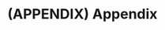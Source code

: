 # (APPENDIX) Appendix {-}

\vspace*{-24pt}

\chapter*{APPENDIX A}

\addcontentsline{toc}{chapter}{APPENDIX A: SPECIMENS REVIEWED}

<!-- Specimen appendix TeX files -->

\begin{center}

\vspace*{-12pt}

SPECIMENS REVIEWED

\end{center}

\input{latex/specimens-P-medicinae}
\input{latex/specimens-P-acutifolia}
\input{latex/specimens-P-brassicoides}
\input{latex/specimens-P-condensata}
\input{latex/specimens-P-didymocarpa}
\input{latex/specimens-P-dornii}
\input{latex/specimens-P-eburniflora}
\input{latex/specimens-P-integrifolia}
\input{latex/specimens-P-vitulifera}

